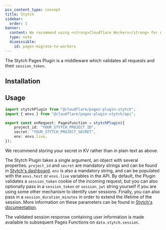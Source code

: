 ```yaml
---
pcx_content_type: concept
title: Stytch
sidebar:
  order: 1
banner:
  content: We recommend using <strong>Cloudflare Workers</strong> for new projects. For existing Pages projects, see our <a href="/workers/static-assets/migrate-from-pages/">migration guide</a> and <a href="/workers/static-assets/migrate-from-pages/#compatibility-matrix">compatibility matrix</a>.
  type: note
  dismissible:
    id: pages-migrate-to-workers
---
```



The Stytch Pages Plugin is a middleware which validates all requests and their `session_token`.

## Installation

<PackageManagers pkg="@cloudflare/pages-plugin-stytch" />

## Usage

```typescript
import stytchPlugin from "@cloudflare/pages-plugin-stytch";
import { envs } from "@cloudflare/pages-plugin-stytch/api";

export const onRequest: PagesFunction = stytchPlugin({
	project_id: "YOUR_STYTCH_PROJECT_ID",
	secret: "YOUR_STYTCH_PROJECT_SECRET",
	env: envs.live,
});
```

We recommend storing your secret in KV rather than in plain text as above.

The Stytch Plugin takes a single argument, an object with several properties. `project_id` and `secret` are mandatory strings and can be found in [Stytch's dashboard](https://stytch.com/dashboard/api-keys). `env` is also a mandatory string, and can be populated with the `envs.test` or `envs.live` variables in the API. By default, the Plugin validates a `session_token` cookie of the incoming request, but you can also optionally pass in a `session_token` or `session_jwt` string yourself if you are using some other mechanism to identify user sessions. Finally, you can also pass in a `session_duration_minutes` in order to extend the lifetime of the session. More information on these parameters can be found in [Stytch's documentation](https://stytch.com/docs/api/session-auth).

The validated session response containing user information is made available to subsequent Pages Functions on `data.stytch.session`.
